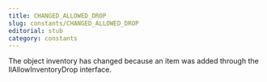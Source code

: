 ```yaml
---
title: CHANGED_ALLOWED_DROP
slug: constants/CHANGED_ALLOWED_DROP
editorial: stub
category: constants
---
```


<LSLConstant
	name="CHANGED_ALLOWED_DROP"
	type="integer"
	value="0x40"
/>

The object inventory has changed because an item was added through the llAllowInventoryDrop interface.
